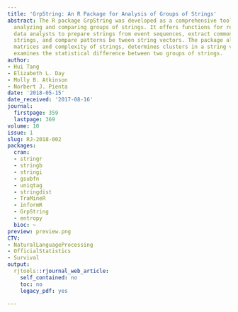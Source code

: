 ```yaml
---
title: 'GrpString: An R Package for Analysis of Groups of Strings'
abstract: The R package GrpString was developed as a comprehensive toolkit for quantitatively
  analyzing and comparing groups of strings. It offers functions for researchers and
  data analysts to prepare strings from event sequences, extract common patterns from
  strings, and compare patterns be tween string vectors. The package also finds transition
  matrices and complexity of strings, determines clusters in a string vector, and
  examines the statistical difference between two groups of strings.
author:
- Hui Tang
- Elizabeth L. Day
- Molly B. Atkinson
- Norbert J. Pienta
date: '2018-05-15'
date_received: '2017-08-16'
journal:
  firstpage: 359
  lastpage: 369
volume: 10
issue: 1
slug: RJ-2018-002
packages:
  cran:
  - stringr
  - stringb
  - stringi
  - gsubfn
  - uniqtag
  - stringdist
  - TraMineR
  - informR
  - GrpString
  - entropy
  bioc: ~
preview: preview.png
CTV:
- NaturalLanguageProcessing
- OfficialStatistics
- Survival
output:
  rjtools::rjournal_web_article:
    self_contained: no
    toc: no
    legacy_pdf: yes

---
```

